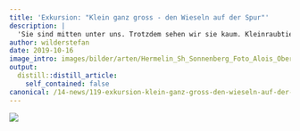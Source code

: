 ```yaml
---
title: 'Exkursion: "Klein ganz gross - den Wieseln auf der Spur"'
description: |
  'Sie sind mitten unter uns. Trotzdem sehen wir sie kaum. Kleinraubtiere sind nicht nur ausgezeichnete Jäger, sie können sich auch gut verstecken. Wir machen uns in Wädenswil auf die Suche nach ihren Verstecken und finden heraus, wo und wie sie leben. Anschliessend erwartet uns ein feiner Bio-Apéro auf dem Schluchtalhof.   Montag 28. Oktober 2019 – Start 15 Uhr Apéro ab 17 UhrAnmeldung bis 20.10.2019! Details unter www.dihei-unterwägs.ch  '
author: wilderstefan
date: 2019-10-16
image_intro: images/bilder/arten/Hermelin_Sh_Sonnenberg_Foto_Alois_Oberlin_viaStefan_Inneichen_snip_red.jpg
output:
  distill::distill_article:
    self_contained: false
canonical: /14-news/119-exkursion-klein-ganz-gross-den-wieseln-auf-der-spur
---
```


![](images/bilder/arten/Hermelin_Sh_Sonnenberg_Foto_Alois_Oberlin_viaStefan_Inneichen_snip_red.jpg) <!--image_intro-->



<!--http://wieselundco.ch/14-news/119-exkursion-klein-ganz-gross-den-wieseln-auf-der-spur-->
